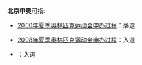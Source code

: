 '''北京申奧'''可指:

*[[2000年夏季奥林匹克运动会申办过程|2000年夏季奥林匹克运动会申办过程]]：落選

*[[2008年夏季奥林匹克运动会申办过程|2008年夏季奥林匹克运动会申办过程]]：入選

*{{le|2022年冬季奥林匹克运动会申办|Bids for the 2022 Winter Olympics}}：入選

{{disambig}}